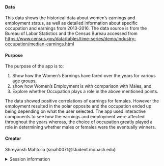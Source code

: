 
#### Data

This data shows the historical data about women's earnings and employment status, as well as detailed information about specific occupation and earnings from 2013-2016.
The data source is from the Bureau of Labor Statistics and the Census Bureau accessed from <https://www.census.gov/data/tables/time-series/demo/industry-occupation/median-earnings.html> 


#### Purpose

The purpose of the app is to:

1. Show how the Women's Earnings have fared over the years for various age groups,
2. show how Women's Employment is with comparison with Males, and 
3. Explore whether Occupation plays a role in the above mentioned points. 

The data showed positive correlations of earnings for females. However the employment resulted in the polar opposite and the occupation ended up being depending on what the user selected. The app used interactive components to see how the earnings and employment were affected throughout the years whereas, the choice of occupation greatly played a role in determining whether males or females were the eventually winners. 

#### Creator

Shreyansh Mahtolia (smah0071@student.monash.edu)

<details>
<summary>Session information</summary>
```{r, echo = FALSE}
sessioninfo::session_info()
```
</details>
